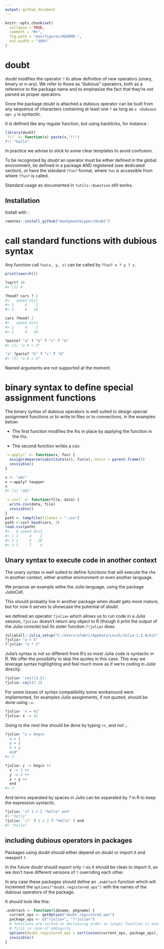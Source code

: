 ```yaml
---
output: github_document
---
```


<!-- README.md is generated from README.Rmd. Please edit that file -->

```r
knitr::opts_chunk$set(
  collapse = TRUE,
  comment = "#>",
  fig.path = "man/figures/README-",
  out.width = "100%"
)
```

# doubt

*doubt* modifies the operator `?` to allow definition of new operators (unary, 
binary or n-ary). We refer to those as "dubious" operators, both as a reference to the 
package name and to emphasize the fact that they're not parsed as proper operators.

Once the package *doubt* is attached a dubious operator can be built from any sequence of characters containing at least one `?` as long as `x <dubious op> y` is syntactic. 

It is defined like any regular function, but using backticks, for instance :

```r
library(doubt)
`?!!` <- function(x) paste(x,"!!")
?!! "hello"
```

In practice we advise to stick to some clear templates to avoid confusion.

To be recognized by *doubt* an operator must be either defined in the global
environment, be defined in a package AND registered (see dedicated section),
or have the standard `?fun?` format, where `fun` is accessible from where `?fun?`
is called.

Standard usage as documented in `?utils::Question` still works.

## Installation

Install with :

``` r
remotes::install_github("moodymudskipper/doubt")
```

# call standard functions with dubious syntax

Any function call `fun(x, y, z)` can be called by `?fun? x ? y ? z`.

```r
print(search())
```


```r
?sqrt? 16
#> [1] 4

?head? cars ? 2
#>   speed dist
#> 1     4    2
#> 2     4   10

cars ?head? 2
#>   speed dist
#> 1     4    2
#> 2     4   10

?paste? "a" ? "b" ? "c" ? "d"
#> [1] "a b c d"

"a" ?paste? "b" ? "c" ? "d"
#> [1] "a b c d"
```

Named arguments are not supported at the moment.

# binary syntax to define special assignment functions

The binary syntax of dubious operators is well suited to design special assignment functions or to write to files or to connections, in the examples below:

* The first function modifies the lhs in place by applying the function in the rhs.

* The second function writes a csv.

```r
`<-apply?` <- function(x, fun) {
  assign(deparse(substitute(x)), fun(x), envir = parent.frame())
  invisible()
}

x <- "abc"
x <-apply? toupper
x
#> [1] "ABC"

`<-csv?` <- function(file, data) {
  write.csv(data, file)
  invisible()
}
path <- tempfile(fileext = ".csv") 
path <-csv? head(cars, 3)
read.csv(path)
#>   X speed dist
#> 1 1     4    2
#> 2 2     4   10
#> 3 3     7    4
```

## Unary syntax to execute code in another context

The unary syntax is well suited to define functions that will execute the rhs
in another context, either another environment or even another language.

We propose an example withe the *Julia* language, using the package *JuliaCall*.

This should probably live in another package when *doubt* gets more mature, but
for now it serves to showcase the potential of *doubt*.

we defined an operator `?julia>` which allows us to run code in a *Julia* session,
`?julia>` doesn't return any object to R (though it print the output of the
*Julia* console) but its sister function `?!julia>` does.

```r
JuliaCall::julia_setup("C:/Users/afabri/AppData/Local/Julia-1.2.0/bin")
?julia> "a = 5"
?!julia> "a * 2"
```

Julia's syntax is not so different from R's so most Julia code is syntactic in
R. We offer the possibility to skip the quotes in this case. This way we leverage
syntax highlighting and feel much more as if we're coding in *Julia* directly.

```r
?julia> 'ceil(3.2)'
?julia> ceil(3.2)
```

For some issues of syntax compatibility some workaround were implemented,
for examples *Julia* assignments, if not quoted, should be done using `:=`.

```r
?julia> 'x = 42'
?julia> x := 42
```

Going to the next line should be done by typing `++`, and not `;`.

```r
?julia> "z = begin
  x = 1
  y = 2
  x + y
  end"
#> 3

?julia> z := begin ++
  x := 1 ++
  y := 2 ++
  x + y ++
  end
#> 3
```

And terms separated by spaces in *Julia* can be separated by *?* in R to
keep the expression syntactic.

```r
?julia> 'if 1 < 2 "hello" end'
#> "hello"
?julia> `if` ? 1 < 2 ? "hello" ? end
#> "hello"
```

## including dubious operators in packages

Packages using doubt should either depend on *doubt* or import it and reexport
`?`.

In the future *doubt* should export only `?` so it should be clean to import it,
so we don't have different versions of `?` overriding each other.

In any case these packages should define an `.onAttach` function which will increment the `options("doubt.registered_ops")` with the names of the dubious
operators of the package.

It should look like this:

```r
.onAttach <- function(libname, pkgname) {
  current_ops <- getOption("doubt.registered_ops")
  package_ops <- c("?julia>", "?!julia>")
  # functions are sorted in decreasing order so longer function is matched
  # first in case of ambiguity
  options(doubt.registered_ops = sort(union(current_ops, package_ops), TRUE))
  invisible()
}
```

